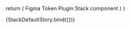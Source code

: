 
<Meta title='Stack' component={Stack}/>

<ArgsTable of={Stack} />

  return (
    <Stack gap={args.gap} direction={args.direction} align={args.align} justify={args.justify} width={args.width}>
      Figma Token Plugin Stack component
    </Stack>
  )
}

<Canvas>
  <Story name='Primary' args={{
    gap: 1,
    direction: 'column',
    align: 'start',
    justify: 'start',
    wrap: false,
  }}>
    {StackDefaultStory.bind({})}
  </Story>
</Canvas>